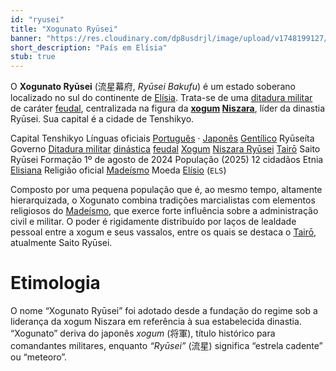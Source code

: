```yaml
---
id: "ryusei"
title: "Xogunato Ryūsei"
banner: "https://res.cloudinary.com/dp8usdrjl/image/upload/v1748199127/ryuseiflag_cwz57b.svg"
short_description: "País em Elísia"
stub: true
---
```


O **Xogunato Ryūsei** (流星幕府, _Ryūsei Bakufu_) é um estado soberano localizado no sul do
continente de [Elísia](Elísia). Trata-se de uma
[ditadura militar](https://pt.wikipedia.org/wiki/Ditadura_militar) de caráter
[feudal](https://pt.wikipedia.org/wiki/Feudalismo), centralizada na figura da
**[xogum](https://pt.wikipedia.org/wiki/Xogum) [Niszara](Niszara_Ryūsei)**, líder da dinastia
Ryūsei. Sua capital é a cidade de Tenshikyo.

<QuickFacts title="Xogunato Ryūsei" subtitle="流星幕府">
    <CountrySymbols
        flag="https://res.cloudinary.com/dp8usdrjl/image/upload/v1748199127/ryuseiflag_cwz57b.svg"
        coatOfArms="https://res.cloudinary.com/dp8usdrjl/image/upload/v1748199127/ryusei_kllwlj.svg"
    />
    <tr>
        <td>Capital</td>
        <td>Tenshikyo</td>
    </tr>
    <tr>
        <td>Línguas oficiais</td>
        <td>
            <a href="https://pt.wikipedia.org/wiki/L%C3%ADngua_portuguesa">Português</a> &centerdot;
            <a href="https://pt.wikipedia.org/wiki/L%C3%ADngua_japonesa">Japonês</a>
        </td>
    </tr>
    <tr>
        <td>
            <a href="https://pt.wikipedia.org/wiki/Gent%C3%ADlico">Gentílico</a>
        </td>
        <td>Ryūseíta</td>
    </tr>
    <tr>
        <td>Governo</td>
        <td>
            <a href="https://pt.wikipedia.org/wiki/Ditadura_militar">Ditadura militar</a>
            <a href="https://pt.wikipedia.org/wiki/Dinastia">dinástica</a>
            <a href="https://pt.wikipedia.org/wiki/Feudalismo">feudal</a>
        </td>
    </tr>
    <tr class="small">
        <td>
            <a href="https://pt.wikipedia.org/wiki/Xogum">Xogum</a>
        </td>
        <td>
            <a href="Niszara_Ryūsei">Niszara Ryūsei</a>
        </td>
    </tr>
    <tr class="small">
        <td>
            <a href="https://pt.wikipedia.org/wiki/Tair%C5%8D">Tairō</a>
        </td>
        <td>Saito Ryūsei</td>
    </tr>
    <tr>
        <td>Formação</td>
        <td>1º de agosto de 2024</td>
    </tr>
    <tr>
        <td>População (2025)</td>
        <td>12 cidadãos</td>
    </tr>
    <tr>
        <td>Etnia</td>
        <td>
            <a href="Elísia">Elisiana</a>
        </td>
    </tr>
    <tr>
        <td>Religião oficial</td>
        <td>
            <a href="Madeísmo">Madeísmo</a>
        </td>
    </tr>
    <tr>
        <td>Moeda</td>
        <td>
            <a href="Elísio">Elísio</a> (<code>ELS</code>)
        </td>
    </tr>
</QuickFacts>

Composto por uma pequena população que é, ao mesmo tempo, altamente hierarquizada, o Xogunato
combina tradições marcialistas com elementos religiosos do [Madeísmo](Madeísmo), que exerce forte
influência sobre a administração civil e militar. O poder é rigidamente distribuído por laços de
lealdade pessoal entre a xogum e seus vassalos, entre os quais se destaca o
[Tairō](https://pt.wikipedia.org/wiki/Tair%C5%8D), atualmente Saito Ryūsei.

# Etimologia

O nome “Xogunato Ryūsei” foi adotado desde a fundação do regime sob a liderança da xogum Niszara em
referência à sua estabelecida dinastia. “Xogunato” deriva do japonês _xogum_ (将軍), título
histórico para comandantes militares, enquanto _“Ryūsei”_ (流星) significa “estrela cadente” ou
“meteoro”.
